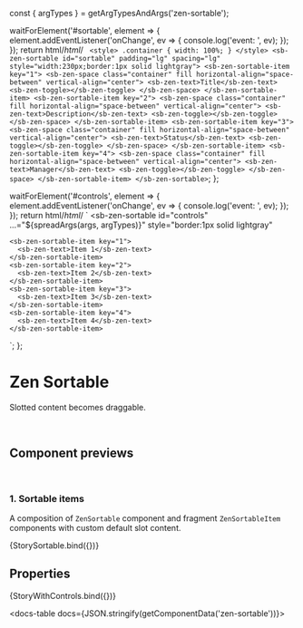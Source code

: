 const { argTypes } = getArgTypesAndArgs('zen-sortable');

<Meta title="In progress/Sortable/Sortable" component="zen-sortable" argTypes={argTypes} />

  waitForElement('#sortable', element => {
    element.addEventListener('onChange', ev => {
      console.log('event: ', ev);
    });
  });
  return html/*html*/ ` <style>
      .container {
        width: 100%;
      }
    </style>
    <sb-zen-sortable id="sortable" padding="lg" spacing="lg" style="width:230px;border:1px solid lightgray">
      <sb-zen-sortable-item key="1">
        <sb-zen-space class="container" fill horizontal-align="space-between" vertical-align="center">
          <sb-zen-text>Title</sb-zen-text>
          <sb-zen-toggle></sb-zen-toggle>
        </sb-zen-space>
      </sb-zen-sortable-item>
      <sb-zen-sortable-item key="2">
        <sb-zen-space class="container" fill horizontal-align="space-between" vertical-align="center">
          <sb-zen-text>Description</sb-zen-text>
          <sb-zen-toggle></sb-zen-toggle>
        </sb-zen-space>
      </sb-zen-sortable-item>
      <sb-zen-sortable-item key="3">
        <sb-zen-space class="container" fill horizontal-align="space-between" vertical-align="center">
          <sb-zen-text>Status</sb-zen-text>
          <sb-zen-toggle></sb-zen-toggle>
        </sb-zen-space>
      </sb-zen-sortable-item>
      <sb-zen-sortable-item key="4">
        <sb-zen-space class="container" fill horizontal-align="space-between" vertical-align="center">
          <sb-zen-text>Manager</sb-zen-text>
          <sb-zen-toggle></sb-zen-toggle>
        </sb-zen-space>
      </sb-zen-sortable-item>
    </sb-zen-sortable>`;
};

  waitForElement('#controls', element => {
    element.addEventListener('onChange', ev => {
      console.log('event: ', ev);
    });
  });
  return html/*html*/ ` <sb-zen-sortable
    id="controls"
    ...="${spreadArgs(args, argTypes)}"
    style="border:1px solid lightgray"
  >
    <sb-zen-sortable-item key="1">
      <sb-zen-text>Item 1</sb-zen-text>
    </sb-zen-sortable-item>
    <sb-zen-sortable-item key="2">
      <sb-zen-text>Item 2</sb-zen-text>
    </sb-zen-sortable-item>
    <sb-zen-sortable-item key="3">
      <sb-zen-text>Item 3</sb-zen-text>
    </sb-zen-sortable-item>
    <sb-zen-sortable-item key="4">
      <sb-zen-text>Item 4</sb-zen-text>
    </sb-zen-sortable-item>
  </sb-zen-sortable>`;
};

# Zen Sortable

Slotted content becomes draggable.

<br />

## Component previews

<br />

### 1. Sortable items

A composition of `ZenSortable` component and fragment `ZenSortableItem` components with custom default slot content.

<Canvas>
  <Story name="Sortable">{StorySortable.bind({})}</Story>
</Canvas>

## Properties

<Canvas>
  <Story
    name="default"
    args={{
      ...getDefaultArgs(argTypes),
      padding: 'lg',
      spacing: 'lg',
    }}
  >
    {StoryWithControls.bind({})}
  </Story>
</Canvas>

<ArgsTable story="default" />

<docs-table docs={JSON.stringify(getComponentData('zen-sortable'))}></docs-table>
